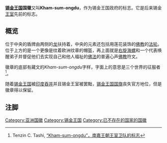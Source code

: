 {{Infobox coat of arms
 | name = 錫金徽章
 |image = Seal of Sikkim.svg
 | image_width = 200
 | middle = Flag of the Government of Sikkim.svg
 | middle_width = 200
 | middle_caption = 
 | lesser = Seal of Sikkim.jpg
 | lesser_width = 200
 | lesser_caption = 
 | armiger = {{flag|Sikkim}}
 | year_adopted = 1877年
 |year_repealed = 1975年5月15日（1975年5月16日起為[[錫金邦|錫金邦]]邦徽）
 | crest =  
 | torse = 
 | shield = 
 | supporters =
 | compartment = 
 | motto =  ༄༅།ཁམས་གསུམ་དབང་འདུས།
 | orders = 
 | other_elements = 
 | earlier_versions = 
 | use = 
|families=
|supporter=
}}
'''[[锡金王国|锡金王国]]国徽'''又叫'''Kham-sum-ongdu'''，作为锡金王国政府的标志。它是后来锡金[[王室|王室]]先前的标志。

==概览==
位于中央的盾牌由两侧的[[龙|龙]]扶持着，中央的元素还包括用莲花装饰的[[佛教|佛教]]的[[法轮|法轮]]。位于上方的是一个更像是纹着欧洲纹章的帽盔，再上面就是[[佛门八宝|右旋海螺]]和一个代表唤醒弟子并督促他们去实现自己和他人福祉的[[佛法|佛法]]的普遍心声[[佛教|佛教]]符文。

徽章的底部有藏文的''Kham-sum-ongdu''字样，字面上的意思是三个世界的征服者<ref>Tenzin C. Tashi, [http://sikhim.blogspot.com/2010/01/kham-sum-ongdu-coat-of-arms-of-namgyal.html “Kham-sum-ongdu”，南嘉王朝王室卫队的标志]</ref>。 

随着[[锡金王国|锡金王国]]被[[印度|印度]][[吞并|吞并]]并且锡金王室被罢黜，[[锡金王国国旗|锡金王国国旗]]丧失官方地位，但是徽章得以保留。

== 注脚 ==
{{Reflist}}

[[Category:亚洲国徽|Category:亚洲国徽]]
[[Category:锡金王国|Category:锡金王国]]
[[Category:已不存在的国家的国徽|Category:已不存在的国家的国徽]]